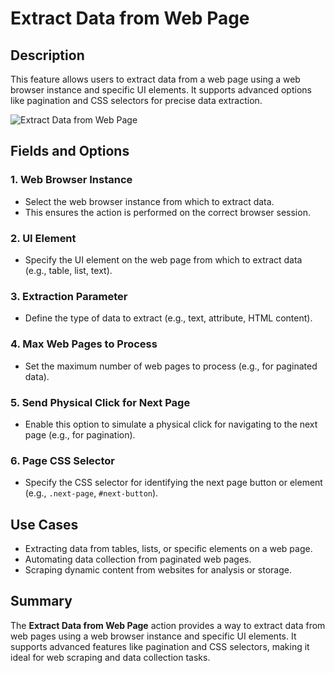 # Extract Data from Web Page  

## Description

This feature allows users to extract data from a web page using a web browser instance and specific UI elements. It supports advanced options like pagination and CSS selectors for precise data extraction.  

![Extract Data from Web Page](../assets/browser-automation/extract-data-from-web-page.png)  

## Fields and Options  

### 1. **Web Browser Instance**

- Select the web browser instance from which to extract data.  
- This ensures the action is performed on the correct browser session.  

### 2. **UI Element**

- Specify the UI element on the web page from which to extract data (e.g., table, list, text).  

### 3. **Extraction Parameter**

- Define the type of data to extract (e.g., text, attribute, HTML content).  

### 4. **Max Web Pages to Process**

- Set the maximum number of web pages to process (e.g., for paginated data).  

### 5. **Send Physical Click for Next Page**

- Enable this option to simulate a physical click for navigating to the next page (e.g., for pagination).  

### 6. **Page CSS Selector**

- Specify the CSS selector for identifying the next page button or element (e.g., `.next-page`, `#next-button`).  

## Use Cases

- Extracting data from tables, lists, or specific elements on a web page.  
- Automating data collection from paginated web pages.  
- Scraping dynamic content from websites for analysis or storage.  

## Summary

The **Extract Data from Web Page** action provides a way to extract data from web pages using a web browser instance and specific UI elements. It supports advanced features like pagination and CSS selectors, making it ideal for web scraping and data collection tasks.